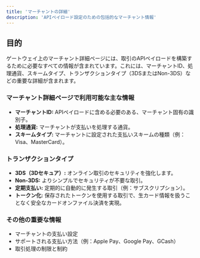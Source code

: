 ```yaml
---
title: 'マーチャントの詳細'
description: 'APIペイロード設定のための包括的なマーチャント情報'
---
```


## 目的
ゲートウェイ上のマーチャント詳細ページには、取引のAPIペイロードを構築するために必要なすべての情報が含まれています。これには、マーチャントID、処理通貨、スキームタイプ、トランザクションタイプ（3DSまたはNon-3DS）などの重要な詳細が含まれます。

### マーチャント詳細ページで利用可能な主な情報
- **マーチャントID:** APIペイロードに含める必要のある、マーチャント固有の識別子。
- **処理通貨:** マーチャントが支払いを処理する通貨。
- **スキームタイプ:** マーチャントに設定された支払いスキームの種類（例：Visa、MasterCard）。

### トランザクションタイプ
- **3DS（3Dセキュア）:** オンライン取引のセキュリティを強化します。
- **Non-3DS:** よりシンプルでセキュリティが不要な取引。
- **定期支払い:** 定期的に自動的に発生する取引（例：サブスクリプション）。
- **トークン化:** 保存されたトークンを使用する取引で、生カード情報を扱うことなく安全なカードオンファイル決済を実現。

### その他の重要な情報
- マーチャントの支払い設定
- サポートされる支払い方法（例：Apple Pay、Google Pay、GCash）
- 取引処理の制限と制約
